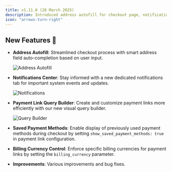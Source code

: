 ```yaml
---
title: v1.11.0 (28 March 2025)
description: Introduced address autofill for checkout page, notifications center, payment link query builder, saved payment methods, and billing currency control.
icon: "arrows-turn-right"
---
```


## New Features 🚀

- **Address Autofill**: Streamlined checkout process with smart address field auto-completion based on user input.
  
    <Frame><img src="/images/changelog/address_autofill.png" alt="Address Autofill"/></Frame>

- **Notifications Center**: Stay informed with a new dedicated notifications tab for important system events and updates.

    <Frame><img src="/images/changelog/notifications.png" alt="Notifications"/></Frame>

- **Payment Link Query Builder**: Create and customize payment links more efficiently with our new visual query builder.

    <Frame><img src="/images/changelog/query_selector.png" alt="Query Builder"/></Frame>

- **Saved Payment Methods**: Enable display of previously used payment methods during checkout by setting `show_saved_payment_methods: true` in payment link configuration.

- **Billing Currency Control**: Enforce specific billing currencies for payment links by setting the `billing_currency` parameter.

- **Improvements**: Various improvements and bug fixes.